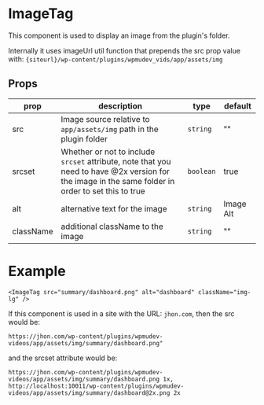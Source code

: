 
<Meta title="ivt/components/ImageTag" component={ImageTag} />

# ImageTag

This component is used to display an image from the plugin's folder.

Internally it uses imageUrl util function that prepends the src prop value with: `{siteurl}/wp-content/plugins/wpmudev_vids/app/assets/img`

## Props

| prop      | description                                                                                                                                        | type      | default   |
| --------- | -------------------------------------------------------------------------------------------------------------------------------------------------- | --------- | --------- |
| src       | Image source relative to `app/assets/img` path in the plugin folder                                                                                | `string`  | ""        |
| srcset    | Whether or not to include `srcset` attribute, note that you need to have @2x version for the image in the same folder in order to set this to true | `boolean` | true      |
| alt       | alternative text for the image                                                                                                                     | `string`  | Image Alt |
| className | additional className to the image                                                                                                                  | `string`  | ""        |

# Example

```
<ImageTag src="summary/dashboard.png" alt="dashboard" className="img-lg" />
```

If this component is used in a site with the URL: `jhon.com`, then the src would be:

`https://jhon.com/wp-content/plugins/wpmudev-videos/app/assets/img/summary/dashboard.png"` <br/>

and the srcset attribute would be:

`https://jhon.com/wp-content/plugins/wpmudev-videos/app/assets/img/summary/dashboard.png 1x, http://localhost:10011/wp-content/plugins/wpmudev-videos/app/assets/img/summary/dashboard@2x.png 2x`
